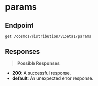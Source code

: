 # params

## Endpoint
```http
get /cosmos/distribution/v1beta1/params
```

## Responses
> **Possible Responses**

- **200**: A successful response.
- **default**: An unexpected error response.


